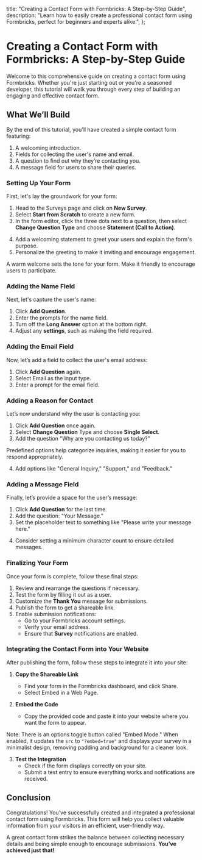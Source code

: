 
  title: "Creating a Contact Form with Formbricks: A Step-by-Step Guide",
  description:
    "Learn how to easily create a professional contact form using Formbricks, perfect for beginners and experts alike.",
};

# Creating a Contact Form with Formbricks: A Step-by-Step Guide

Welcome to this comprehensive guide on creating a contact form using Formbricks. Whether you're just starting out or you're a seasoned developer, this tutorial will walk you through every step of building an engaging and effective contact form.

## What We’ll Build

By the end of this tutorial, you'll have created a simple contact form featuring:
1. A welcoming introduction.
2. Fields for collecting the user's name and email.
3. A question to find out why they’re contacting you.
4. A message field for users to share their queries.

### Setting Up Your Form

First, let's lay the groundwork for your form:

1. Head to the Surveys page and click on **New Survey**.
2. Select **Start from Scratch** to create a new form.
3. In the form editor, click the three dots next to a question, then select **Change Question Type** and choose **Statement (Call to Action)**.

<MdxImage
  src={ToggleButton}
  alt="Toggle button for Statement (Call to Action)"
  quality="100"
  className="max-w-full rounded-lg sm:max-w-3xl"
/>

4. Add a welcoming statement to greet your users and explain the form's purpose.
5. Personalize the greeting to make it inviting and encourage engagement.

<Note>
  A warm welcome sets the tone for your form. Make it friendly to encourage users to participate. 
</Note>

### Adding the Name Field

Next, let's capture the user's name:

1. Click **Add Question**.
   <MdxImage
     src={AddQuestion}
     alt="Adding a question in Formbricks"
     quality="100"
     className="max-w-full rounded-lg sm:max-w-3xl"
   />
2. Enter the prompts for the name field.
3. Turn off the **Long Answer** option at the bottom right.
4. Adjust any **settings**, such as making the field required.

<MdxImage
  src={NameField}
  alt="Name field configuration"
  quality="100"
  className="max-w-full rounded-lg sm:max-w-3xl"
/>

### Adding the Email Field

Now, let’s add a field to collect the user's email address:

1. Click **Add Question** again.
2. Select Email as the input type.
3. Enter a prompt for the email field.

<MdxImage
  src={EmailField}
  alt="Email field configuration"
  quality="100"
  className="max-w-full rounded-lg sm:max-w-3xl"
/>

### Adding a Reason for Contact

Let’s now understand why the user is contacting you:

1. Click **Add Question** once again.
2. Select **Change Question** Type and choose **Single Select**.
3. Add the question "Why are you contacting us today?"

<MdxImage
  src={SingleSelect}
  alt="Single Select question configuration"
  quality="100"
  className="max-w-full rounded-lg sm:max-w-3xl"
/>

<Note>Predefined options help categorize inquiries, making it easier for you to respond appropriately.</Note>

4. Add options like "General Inquiry," "Support," and "Feedback."

<MdxImage
  src={QueryImage}
  alt="Single Select question configuration"
  quality="100"
  className="max-w-full rounded-lg sm:max-w-3xl"
/>

### Adding a Message Field

Finally, let’s provide a space for the user’s message:

1. Click **Add Question** for the last time.
2. Add the question: "Your Message."
3. Set the placeholder text to something like "Please write your message here."

<MdxImage
  src={MessageField}
  alt="Message field configuration"
  quality="100"
  className="max-w-full rounded-lg sm:max-w-3xl"
/>

4. Consider setting a minimum character count to ensure detailed messages.

### Finalizing Your Form

Once your form is complete, follow these final steps:

1. Review and rearrange the questions if necessary.
2. Test the form by filling it out as a user.
3. Customize the **Thank You** message for submissions.
4. Publish the form to get a shareable link.
5. Enable submission notifications:
   - Go to your Formbricks account settings.
   - Verify your email address.
   - Ensure that **Survey** notifications are enabled.

### Integrating the Contact Form into Your Website

After publishing the form, follow these steps to integrate it into your site:

1. **Copy the Shareable Link**  
   - Find your form in the Formbricks dashboard, and click Share.
   - Select Embed in a Web Page.

   <MdxImage
     src={EmbedImage}
     alt="Embed Image configuration"
     quality="100"
     className="max-w-full rounded-lg sm:max-w-3xl"
   />

2. **Embed the Code**  
   - Copy the provided code and paste it into your website where you want the form to appear.

<Note>Note: There is an options toggle button called "Embed Mode." When enabled, it updates the `src` to `"?embed=true"` and displays your survey in a minimalist design, removing padding and background for a cleaner look.</Note>

3. **Test the Integration**  
   - Check if the form displays correctly on your site.
   - Submit a test entry to ensure everything works and notifications are received.

## Conclusion
Congratulations! You’ve successfully created and integrated a professional contact form using Formbricks. This form will help you collect valuable information from your visitors in an efficient, user-friendly way.

A great contact form strikes the balance between collecting necessary details and being simple enough to encourage submissions. **You’ve achieved just that!**
